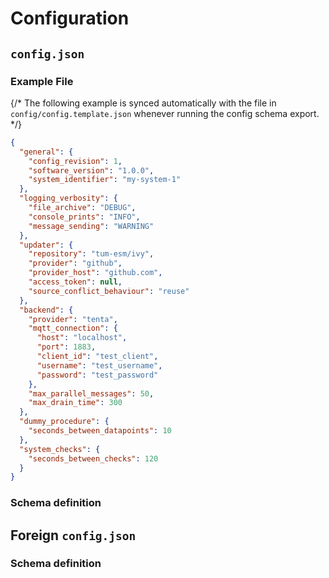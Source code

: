 
# Configuration

## `config.json`

### Example File

{/* The following example is synced automatically with the file in `config/config.template.json` whenever running the config schema export. */}

```json
{
  "general": {
    "config_revision": 1,
    "software_version": "1.0.0",
    "system_identifier": "my-system-1"
  },
  "logging_verbosity": {
    "file_archive": "DEBUG",
    "console_prints": "INFO",
    "message_sending": "WARNING"
  },
  "updater": {
    "repository": "tum-esm/ivy",
    "provider": "github",
    "provider_host": "github.com",
    "access_token": null,
    "source_conflict_behaviour": "reuse"
  },
  "backend": {
    "provider": "tenta",
    "mqtt_connection": {
      "host": "localhost",
      "port": 1883,
      "client_id": "test_client",
      "username": "test_username",
      "password": "test_password"
    },
    "max_parallel_messages": 50,
    "max_drain_time": 300
  },
  "dummy_procedure": {
    "seconds_between_datapoints": 10
  },
  "system_checks": {
    "seconds_between_checks": 120
  }
}

```

### Schema definition

<Schema schema={CONFIG_SCHEMA} />

## Foreign `config.json`

### Schema definition

<Schema schema={FOREIGN_CONFIG_SCHEMA} />
